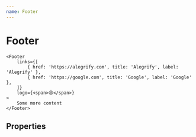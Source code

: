 ```yaml
---
name: Footer
---
```


# Footer


    <Footer
        links={[
            { href: 'https://alegrify.com', title: 'Alegrify', label: 'Alegrify' },
            { href: 'https://google.com', title: 'Google', label: 'Google' },
        ]}
        logo={<span>😍</span>}
    >
        Some more content
    </Footer>

## Properties

<PropsTable of={Footer} />